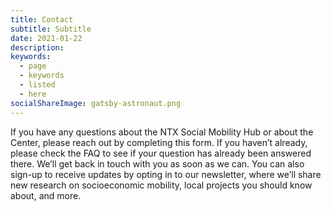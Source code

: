 ```yaml
---
title: Contact
subtitle: Subtitle
date: 2021-01-22
description:
keywords:
  - page
  - keywords
  - listed
  - here
socialShareImage: gatsby-astronaut.png
---
```


If you have any questions about the NTX Social Mobility Hub or about the Center, please reach out by completing this form. If you haven’t already, please check the FAQ to see if your question has already been answered there. We’ll get back in touch with you as soon as we can. You can also sign-up to receive updates by opting in to our newsletter, where we’ll share new research on socioeconomic mobility, local projects you should know about, and more.
